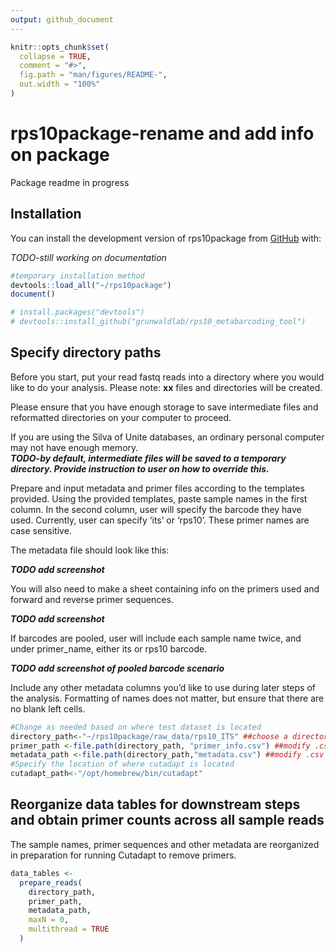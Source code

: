 ```yaml
---
output: github_document
---
```


<!-- README.md is generated from README.Rmd. Please edit that file -->

```r
knitr::opts_chunk$set(
  collapse = TRUE,
  comment = "#>",
  fig.path = "man/figures/README-",
  out.width = "100%"
)
```

# rps10package-rename and add info on package

<!-- badges: start -->
<!-- badges: end -->

Package readme in progress

## Installation

You can install the development version of rps10package from [GitHub](https://github.com/) with:

*TODO-still working on documentation*


```r
#temporary installation method
devtools::load_all("~/rps10package")
document()

# install.packages("devtools")
# devtools::install_github("grunwaldlab/rps10_metabarcoding_tool")
```

## Specify directory paths

Before you start, put your read fastq reads into a directory where you would like to do your analysis.
Please note: **xx** files and directories will be created.  

Please ensure that you have enough storage to save intermediate files and reformatted directories on your computer to proceed.  

If you are using the Silva of Unite databases, an ordinary personal computer may not have enough memory.  
***TODO-by default, intermediate files will be saved to a temporary directory. Provide instruction to user on how to override this.***

Prepare and input metadata and primer files according to the templates provided. Using the provided templates, paste sample names in the first column.  In the second column, user will specify the barcode they have used. Currently, user can specify 'its' or 'rps10'. These primer names are case sensitive.

The metadata file should look like this:  

***TODO add screenshot***

You will also need to make a sheet containing info on the primers used and forward and reverse primer sequences.  

***TODO add screenshot***

If barcodes are pooled, user will include each sample name twice, and under primer_name, either its or rps10 barcode.  

***TODO add screenshot of pooled barcode scenario***

Include any other metadata columns you'd like to use during later steps of the analysis. Formatting of names does not matter, but ensure that there are no blank left cells. 

```r
#Change as needed based on where test dataset is located
directory_path<-"~/rps10package/raw_data/rps10_ITS" ##choose a directory for all downstream steps
primer_path <-file.path(directory_path, "primer_info.csv") ##modify .csv name or keep this name
metadata_path <-file.path(directory_path,"metadata.csv") ##modify .csv name or keep this name. The sample_name in the metadata sheet needs to match the first part (before first underscore), of the zipped raw FASTQ files
#Specify the location of where cutadapt is located
cutadapt_path<-"/opt/homebrew/bin/cutadapt"
```


## Reorganize data tables for downstream steps and obtain primer counts across all sample reads  

The sample names, primer sequences and other metadata are reorganized in preparation for running Cutadapt to remove primers. 

```r
data_tables <-
  prepare_reads(
    directory_path,
    primer_path,
    metadata_path,
    maxN = 0,
    multithread = TRUE
  )
```

